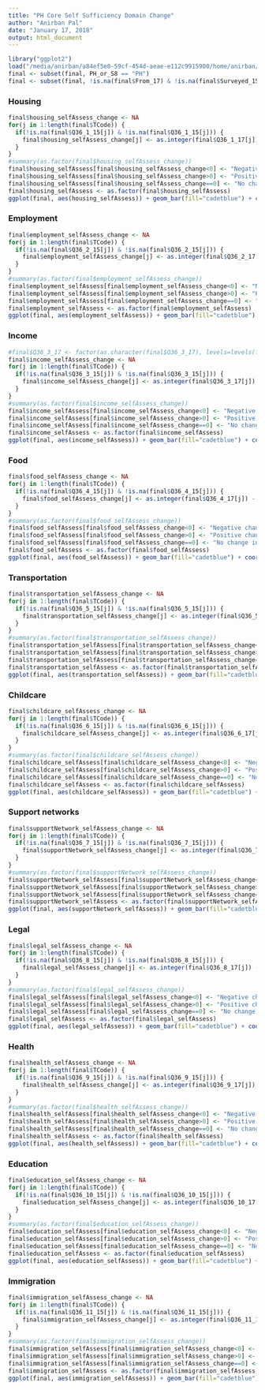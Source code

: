 ```yaml
---
title: "PH Core Self Sufficiency Domain Change"
author: "Anirban Pal"
date: "January 17, 2018"
output: html_document
---
```


```r
library("ggplot2")
load("/media/anirban/a84ef5e0-59cf-454d-aeae-e112c9915900/home/anirban/Documents/BHP-New/BHP-2017-roundData/combined-Jan16-2018.RData")
final <- subset(final, PH_or_S8 == "PH")
final <- subset(final, !is.na(final$From_17) & !is.na(final$Surveyed_15))
```

### Housing
```r
final$housing_selfAssess_change <- NA
for(j in 1:length(final$TCode)) {
  if(!is.na(final$Q36_1_15[j]) & !is.na(final$Q36_1_15[j])) {
    final$housing_selfAssess_change[j] <- as.integer(final$Q36_1_17[j]) - as.integer(final$Q36_1_15[j])
  }
}
#summary(as.factor(final$housing_selfAssess_change))
final$housing_selfAssess[final$housing_selfAssess_change<0] <- "Negative change in\nhousing self-assessment"
final$housing_selfAssess[final$housing_selfAssess_change>0] <- "Positive change in\nhousing self-assessment"
final$housing_selfAssess[final$housing_selfAssess_change==0] <- "No change in\nhousing self-assessment"
final$housing_selfAssess <- as.factor(final$housing_selfAssess)
ggplot(final, aes(housing_selfAssess)) + geom_bar(fill="cadetblue") + coord_flip() + geom_text(stat='count',aes(label=..count..), hjust=-0.25) + ggtitle("Change in housing self assessment response\n(Core group N=79)\n")

```

### Employment
```r
final$employment_selfAssess_change <- NA
for(j in 1:length(final$TCode)) {
  if(!is.na(final$Q36_2_15[j]) & !is.na(final$Q36_2_15[j])) {
    final$employment_selfAssess_change[j] <- as.integer(final$Q36_2_17[j]) - as.integer(final$Q36_2_15[j])
  }
}
#summary(as.factor(final$employment_selfAssess_change))
final$employment_selfAssess[final$employment_selfAssess_change<0] <- "Negative change in\nemployment self-assessment"
final$employment_selfAssess[final$employment_selfAssess_change>0] <- "Positive change in\nemployment self-assessment"
final$employment_selfAssess[final$employment_selfAssess_change==0] <- "No change in\nemployment self-assessment"
final$employment_selfAssess <- as.factor(final$employment_selfAssess)
ggplot(final, aes(employment_selfAssess)) + geom_bar(fill="cadetblue") + coord_flip() + geom_text(stat='count',aes(label=..count..), hjust=-0.25) + ggtitle("Change in employment self assessment response\n(Core group N=79)\n")

```

### Income
```r
#final$Q36_3_17 <- factor(as.character(final$Q36_3_17), levels=levels(final$Q36_1_15), labels = levels(final$Q36_1_15)) 
final$income_selfAssess_change <- NA
for(j in 1:length(final$TCode)) {
  if(!is.na(final$Q36_3_15[j]) & !is.na(final$Q36_3_15[j])) {
    final$income_selfAssess_change[j] <- as.integer(final$Q36_3_17[j]) - as.integer(final$Q36_3_15[j])
  }
}
#summary(as.factor(final$income_selfAssess_change))
final$income_selfAssess[final$income_selfAssess_change<0] <- "Negative change in\nincome self-assessment"
final$income_selfAssess[final$income_selfAssess_change>0] <- "Positive change in\nincome self-assessment"
final$income_selfAssess[final$income_selfAssess_change==0] <- "No change in\nincome self-assessment"
final$income_selfAssess <- as.factor(final$income_selfAssess)
ggplot(final, aes(income_selfAssess)) + geom_bar(fill="cadetblue") + coord_flip() + geom_text(stat='count',aes(label=..count..), hjust=-0.25) + ggtitle("Change in income self assessment response\n(Core group N=79)\n")

```

### Food
```r
final$food_selfAssess_change <- NA
for(j in 1:length(final$TCode)) {
  if(!is.na(final$Q36_4_15[j]) & !is.na(final$Q36_4_15[j])) {
    final$food_selfAssess_change[j] <- as.integer(final$Q36_4_17[j]) - as.integer(final$Q36_4_15[j])
  }
}
#summary(as.factor(final$food_selfAssess_change))
final$food_selfAssess[final$food_selfAssess_change<0] <- "Negative change in\nfood self-assessment"
final$food_selfAssess[final$food_selfAssess_change>0] <- "Positive change in\nfood self-assessment"
final$food_selfAssess[final$food_selfAssess_change==0] <- "No change in\nfood self-assessment"
final$food_selfAssess <- as.factor(final$food_selfAssess)
ggplot(final, aes(food_selfAssess)) + geom_bar(fill="cadetblue") + coord_flip() + geom_text(stat='count',aes(label=..count..), hjust=-0.25) + ggtitle("Change in food self assessment response\n(Core group N=79)\n")

```

### Transportation
```r
final$transportation_selfAssess_change <- NA
for(j in 1:length(final$TCode)) {
  if(!is.na(final$Q36_5_15[j]) & !is.na(final$Q36_5_15[j])) {
    final$transportation_selfAssess_change[j] <- as.integer(final$Q36_5_17[j]) - as.integer(final$Q36_5_15[j])
  }
}
#summary(as.factor(final$transportation_selfAssess_change))
final$transportation_selfAssess[final$transportation_selfAssess_change<0] <- "Negative change in\ntransportation self-assessment"
final$transportation_selfAssess[final$transportation_selfAssess_change>0] <- "Positive change in\ntransportation self-assessment"
final$transportation_selfAssess[final$transportation_selfAssess_change==0] <- "No change in\ntransportation self-assessment"
final$transportation_selfAssess <- as.factor(final$transportation_selfAssess)
ggplot(final, aes(transportation_selfAssess)) + geom_bar(fill="cadetblue") + coord_flip() + geom_text(stat='count',aes(label=..count..), hjust=-0.25) + ggtitle("Change in transportation self assessment response\n(Core group N=79)\n")

```


### Childcare
```r
final$childcare_selfAssess_change <- NA
for(j in 1:length(final$TCode)) {
  if(!is.na(final$Q36_6_15[j]) & !is.na(final$Q36_6_15[j])) {
    final$childcare_selfAssess_change[j] <- as.integer(final$Q36_6_17[j]) - as.integer(final$Q36_6_15[j])
  }
}
#summary(as.factor(final$childcare_selfAssess_change))
final$childcare_selfAssess[final$childcare_selfAssess_change<0] <- "Negative change in\nchildcare self-assessment"
final$childcare_selfAssess[final$childcare_selfAssess_change>0] <- "Positive change in\nchildcare self-assessment"
final$childcare_selfAssess[final$childcare_selfAssess_change==0] <- "No change in\nchildcare self-assessment"
final$childcare_selfAssess <- as.factor(final$childcare_selfAssess)
ggplot(final, aes(childcare_selfAssess)) + geom_bar(fill="cadetblue") + coord_flip() + geom_text(stat='count',aes(label=..count..), hjust=-0.25) + ggtitle("Change in childcare self assessment response\n(Core group N=79)\n")

```

### Support networks
```r
final$supportNetwork_selfAssess_change <- NA
for(j in 1:length(final$TCode)) {
  if(!is.na(final$Q36_7_15[j]) & !is.na(final$Q36_7_15[j])) {
    final$supportNetwork_selfAssess_change[j] <- as.integer(final$Q36_7_17[j]) - as.integer(final$Q36_7_15[j])
  }
}
#summary(as.factor(final$supportNetwork_selfAssess_change))
final$supportNetwork_selfAssess[final$supportNetwork_selfAssess_change<0] <- "Negative change in\nsupportNetwork self-assessment"
final$supportNetwork_selfAssess[final$supportNetwork_selfAssess_change>0] <- "Positive change in\nsupportNetwork self-assessment"
final$supportNetwork_selfAssess[final$supportNetwork_selfAssess_change==0] <- "No change in\nsupportNetwork self-assessment"
final$supportNetwork_selfAssess <- as.factor(final$supportNetwork_selfAssess)
ggplot(final, aes(supportNetwork_selfAssess)) + geom_bar(fill="cadetblue") + coord_flip() + geom_text(stat='count',aes(label=..count..), hjust=-0.25) + ggtitle("Change in supportNetwork self assessment response\n(Core group N=79)\n")

```

### Legal
```r
final$legal_selfAssess_change <- NA
for(j in 1:length(final$TCode)) {
  if(!is.na(final$Q36_8_15[j]) & !is.na(final$Q36_8_15[j])) {
    final$legal_selfAssess_change[j] <- as.integer(final$Q36_8_17[j]) - as.integer(final$Q36_8_15[j])
  }
}
#summary(as.factor(final$legal_selfAssess_change))
final$legal_selfAssess[final$legal_selfAssess_change<0] <- "Negative change in\nlegal self-assessment"
final$legal_selfAssess[final$legal_selfAssess_change>0] <- "Positive change in\nlegal self-assessment"
final$legal_selfAssess[final$legal_selfAssess_change==0] <- "No change in\nlegal self-assessment"
final$legal_selfAssess <- as.factor(final$legal_selfAssess)
ggplot(final, aes(legal_selfAssess)) + geom_bar(fill="cadetblue") + coord_flip() + geom_text(stat='count',aes(label=..count..), hjust=-0.25) + ggtitle("Change in legal self assessment response\n(Core group N=79)\n")

```

### Health
```r
final$health_selfAssess_change <- NA
for(j in 1:length(final$TCode)) {
  if(!is.na(final$Q36_9_15[j]) & !is.na(final$Q36_9_15[j])) {
    final$health_selfAssess_change[j] <- as.integer(final$Q36_9_17[j]) - as.integer(final$Q36_9_15[j])
  }
}
#summary(as.factor(final$health_selfAssess_change))
final$health_selfAssess[final$health_selfAssess_change<0] <- "Negative change in\nhealth self-assessment"
final$health_selfAssess[final$health_selfAssess_change>0] <- "Positive change in\nhealth self-assessment"
final$health_selfAssess[final$health_selfAssess_change==0] <- "No change in\nhealth self-assessment"
final$health_selfAssess <- as.factor(final$health_selfAssess)
ggplot(final, aes(health_selfAssess)) + geom_bar(fill="cadetblue") + coord_flip() + geom_text(stat='count',aes(label=..count..), hjust=-0.25) + ggtitle("Change in health self assessment response\n(Core group N=79)\n")

```

### Education
```r
final$education_selfAssess_change <- NA
for(j in 1:length(final$TCode)) {
  if(!is.na(final$Q36_10_15[j]) & !is.na(final$Q36_10_15[j])) {
    final$education_selfAssess_change[j] <- as.integer(final$Q36_10_17[j]) - as.integer(final$Q36_10_15[j])
  }
}
#summary(as.factor(final$education_selfAssess_change))
final$education_selfAssess[final$education_selfAssess_change<0] <- "Negative change in\neducation self-assessment"
final$education_selfAssess[final$education_selfAssess_change>0] <- "Positive change in\neducation self-assessment"
final$education_selfAssess[final$education_selfAssess_change==0] <- "No change in\neducation self-assessment"
final$education_selfAssess <- as.factor(final$education_selfAssess)
ggplot(final, aes(education_selfAssess)) + geom_bar(fill="cadetblue") + coord_flip() + geom_text(stat='count',aes(label=..count..), hjust=-0.25) + ggtitle("Change in education self assessment response\n(Core group N=79)\n")

```

### Immigration
```r
final$immigration_selfAssess_change <- NA
for(j in 1:length(final$TCode)) {
  if(!is.na(final$Q36_11_15[j]) & !is.na(final$Q36_11_15[j])) {
    final$immigration_selfAssess_change[j] <- as.integer(final$Q36_11_17[j]) - as.integer(final$Q36_11_15[j])
  }
}
#summary(as.factor(final$immigration_selfAssess_change))
final$immigration_selfAssess[final$immigration_selfAssess_change<0] <- "Negative change in\nimmigration self-assessment"
final$immigration_selfAssess[final$immigration_selfAssess_change>0] <- "Positive change in\nimmigration self-assessment"
final$immigration_selfAssess[final$immigration_selfAssess_change==0] <- "No change in\nimmigration self-assessment"
final$immigration_selfAssess <- as.factor(final$immigration_selfAssess)
ggplot(final, aes(immigration_selfAssess)) + geom_bar(fill="cadetblue") + coord_flip() + geom_text(stat='count',aes(label=..count..), hjust=-0.25) + ggtitle("Change in immigration self assessment response\n(Core group N=79)\n")

```


